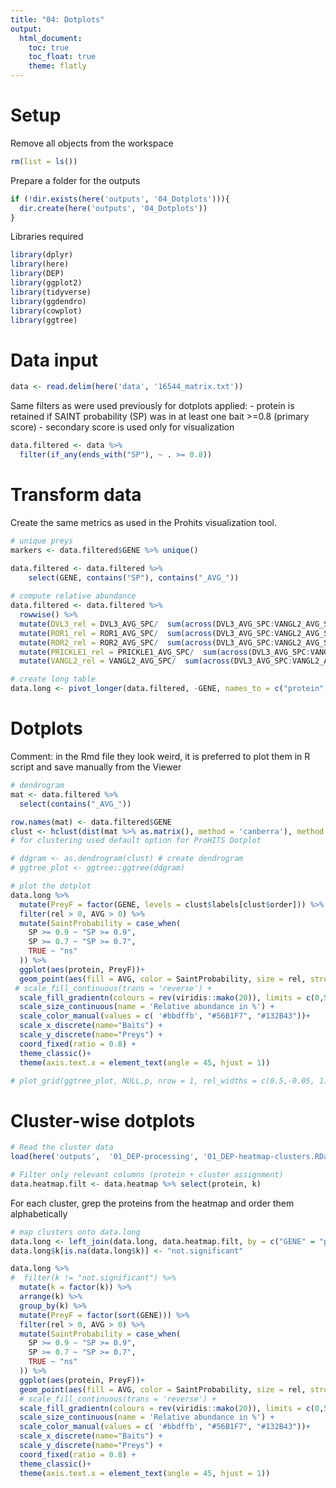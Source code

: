 ```yaml
---
title: "04: Dotplots"
output: 
  html_document:
    toc: true
    toc_float: true
    theme: flatly
---
```


# Setup 

Remove all objects from the workspace
```r
rm(list = ls())
```

Prepare a folder for the outputs
```r
if (!dir.exists(here('outputs', '04_Dotplots'))){
  dir.create(here('outputs', '04_Dotplots'))
}
```

Libraries required
```r
library(dplyr)
library(here)
library(DEP)
library(ggplot2)
library(tidyverse)
library(ggdendro)
library(cowplot)
library(ggtree)
```

# Data input

```r
data <- read.delim(here('data', '16544_matrix.txt'))
```

Same filters as were used previously for dotplots applied:
- protein is retained if SAINT probability (SP) was in at least one bait >=0.8 (primary score)
- secondary score is used only for visualization

```r
data.filtered <- data %>%
  filter(if_any(ends_with("SP"), ~ . >= 0.8))
```

# Transform data

Create the same metrics as used in the Prohits visualization tool.

```r
# unique preys
markers <- data.filtered$GENE %>% unique()

data.filtered <- data.filtered %>%
    select(GENE, contains("SP"), contains("_AVG_"))
  
# compute relative abundance
data.filtered <- data.filtered %>%
  rowwise() %>%
  mutate(DVL3_rel = DVL3_AVG_SPC/  sum(across(DVL3_AVG_SPC:VANGL2_AVG_SPC)) * 100) %>%
  mutate(ROR1_rel = ROR1_AVG_SPC/  sum(across(DVL3_AVG_SPC:VANGL2_AVG_SPC)) * 100) %>%
  mutate(ROR2_rel = ROR2_AVG_SPC/  sum(across(DVL3_AVG_SPC:VANGL2_AVG_SPC)) * 100) %>%
  mutate(PRICKLE1_rel = PRICKLE1_AVG_SPC/  sum(across(DVL3_AVG_SPC:VANGL2_AVG_SPC)) * 100) %>%
  mutate(VANGL2_rel = VANGL2_AVG_SPC/  sum(across(DVL3_AVG_SPC:VANGL2_AVG_SPC)) * 100) 

# create long table
data.long <- pivot_longer(data.filtered, -GENE, names_to = c("protein", ".value"), names_sep = "_")
```

# Dotplots

Comment: in the Rmd file they look weird, it is preferred to plot them in R script and save manually from the Viewer

```r

# dendrogram
mat <- data.filtered %>%
  select(contains("_AVG_"))

row.names(mat) <- data.filtered$GENE
clust <- hclust(dist(mat %>% as.matrix(), method = 'canberra'), method = 'ward.D') # hclust with distance matrix
# for clustering used default option for ProHITS Dotplot

# ddgram <- as.dendrogram(clust) # create dendrogram
# ggtree_plot <- ggtree::ggtree(ddgram)

# plot the dotplot
data.long %>%
  mutate(PreyF = factor(GENE, levels = clust$labels[clust$order])) %>% 
  filter(rel > 0, AVG > 0) %>% 
  mutate(SaintProbability = case_when(
    SP >= 0.9 ~ "SP >= 0.9",
    SP >= 0.7 ~ "SP >= 0.7",
    TRUE ~ "ns"
  )) %>%
  ggplot(aes(protein, PreyF))+
  geom_point(aes(fill = AVG, color = SaintProbability, size = rel, stroke = SP) , shape = 21 ) +  
 # scale_fill_continuous(trans = 'reverse') +
  scale_fill_gradientn(colours = rev(viridis::mako(20)), limits = c(0,50), oob = scales::squish, name = 'Avg abundance') +
  scale_size_continuous(name = 'Relative abundance in %') +
  scale_color_manual(values = c( '#bbdffb', "#56B1F7", "#132B43"))+
  scale_x_discrete(name="Baits") +
  scale_y_discrete(name="Preys") +
  coord_fixed(ratio = 0.8) +
  theme_classic()+
  theme(axis.text.x = element_text(angle = 45, hjust = 1))

# plot_grid(ggtree_plot, NULL,p, nrow = 1, rel_widths = c(0.5,-0.05, 1), align = 'h')

```

# Cluster-wise dotplots

```r

# Read the cluster data
load(here('outputs',  '01_DEP-processing', '01_DEP-heatmap-clusters.RData'))

# Filter only relevant columns (protein + cluster assignment)
data.heatmap.filt <- data.heatmap %>% select(protein, k)
```

For each cluster, grep the proteins from the heatmap and order them alphabetically
```r
# map clusters onto data.long
data.long <- left_join(data.long, data.heatmap.filt, by = c("GENE" = "protein"))
data.long$k[is.na(data.long$k)] <- "not.significant"

data.long %>%
#  filter(k != "not.significant") %>%
  mutate(k = factor(k)) %>%
  arrange(k) %>%
  group_by(k) %>%
  mutate(PreyF = factor(sort(GENE))) %>% 
  filter(rel > 0, AVG > 0) %>%
  mutate(SaintProbability = case_when(
    SP >= 0.9 ~ "SP >= 0.9",
    SP >= 0.7 ~ "SP >= 0.7",
    TRUE ~ "ns"
  )) %>%
  ggplot(aes(protein, PreyF))+
  geom_point(aes(fill = AVG, color = SaintProbability, size = rel, stroke = SP) , shape = 21 ) +
  # scale_fill_continuous(trans = 'reverse') +
  scale_fill_gradientn(colours = rev(viridis::mako(20)), limits = c(0,50), oob = scales::squish, name = 'Avg abundance') +
  scale_size_continuous(name = 'Relative abundance in %') +
  scale_color_manual(values = c( '#bbdffb', "#56B1F7", "#132B43"))+
  scale_x_discrete(name="Baits") +
  scale_y_discrete(name="Preys") +
  coord_fixed(ratio = 0.8) +
  theme_classic()+
  theme(axis.text.x = element_text(angle = 45, hjust = 1))
  
```


